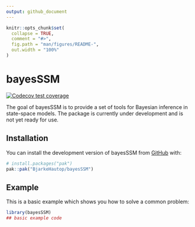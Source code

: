```yaml
---
output: github_document
---
```


<!-- README.md is generated from README.Rmd. Please edit that file -->

```r
knitr::opts_chunk$set(
  collapse = TRUE,
  comment = "#>",
  fig.path = "man/figures/README-",
  out.width = "100%"
)
```

# bayesSSM

<!-- badges: start -->
[![Codecov test coverage](https://codecov.io/gh/BjarkeHautop/bayesSSM/graph/badge.svg)](https://app.codecov.io/gh/BjarkeHautop/bayesSSM)
<!-- badges: end -->

The goal of bayesSSM is to provide a set of tools for Bayesian inference in 
state-space models. The package is currently under development and is not yet 
ready for use.

## Installation

You can install the development version of bayesSSM from [GitHub](https://github.com/) with:

``` r
# install.packages("pak")
pak::pak("BjarkeHautop/bayesSSM")
```

## Example

This is a basic example which shows you how to solve a common problem:

```r
library(bayesSSM)
## basic example code
```


